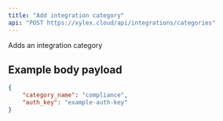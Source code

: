 ```yaml
---
title: "Add integration category"
api: "POST https://xylex.cloud/api/integrations/categories"
---
```


<Card title="Endpoint Description" icon="info" horizontal>
Adds an integration category
</Card>


## Example body payload
```json
{
    "category_name": "compliance",
    "auth_key": "example-auth-key"
}
```

